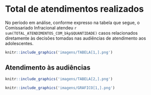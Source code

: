 # Total de atendimentos realizados
\leavevmode
\newline
No período em análise, conforme expresso na tabela que segue, o Comissariado Infracional atendeu `r sum(TOTAL_ATENDIMENTOS_COM_bkp$QUANTIDADE)` casos relacionados diretamente às decisões tomadas nas audiências de atendimento aos adolescentes.

\leavevmode
\newline
\leavevmode
\newline
```r
knitr::include_graphics('imagens/TABELA[1,].png')
```

\newpage

## Atendimento às audiências
\leavevmode
\newline
```r
knitr::include_graphics('imagens/TABELA[2,].png')
```

\leavevmode
\newline 
```r
knitr::include_graphics('imagens/GRAFICO[1,].png')
```

\newpage
